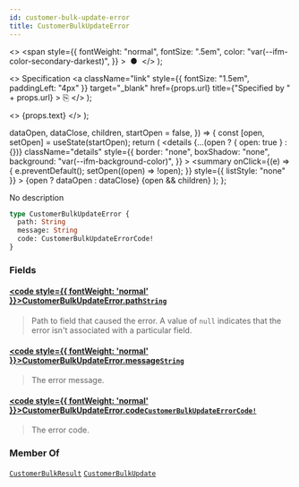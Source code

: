 ```yaml
---
id: customer-bulk-update-error
title: CustomerBulkUpdateError
---
```


  <>
    <span
      style={{
        fontWeight: "normal",
        fontSize: ".5em",
        color: "var(--ifm-color-secondary-darkest)",
      }}
    >
      &nbsp;●&nbsp;
    </span>
  </>
);

  <>
    Specification
    <a
      className="link"
      style={{ fontSize: "1.5em", paddingLeft: "4px" }}
      target="\_blank"
      href={props.url}
      title={"Specified by " + props.url}
    >
      ⎘
    </a>
  </>
);

  <>
    <span className={props.class}>{props.text}</span>
  </>
);


  dataOpen,
  dataClose,
  children,
  startOpen = false,
}) => {
  const [open, setOpen] = useState(startOpen);
  return (
    <details
      {...(open ? { open: true } : {})}
      className="details"
      style={{
        border: "none",
        boxShadow: "none",
        background: "var(--ifm-background-color)",
      }}
    >
      <summary
        onClick={(e) => {
          e.preventDefault();
          setOpen((open) => !open);
        }}
        style={{ listStyle: "none" }}
      >
        {open ? dataOpen : dataClose}
      </summary>
      {open && children}
    </details>
  );
};

No description

```graphql
type CustomerBulkUpdateError {
  path: String
  message: String
  code: CustomerBulkUpdateErrorCode!
}
```

### Fields

#### [<code style={{ fontWeight: 'normal' }}>CustomerBulkUpdateError.<b>path</b></code>](#)<Bullet />[`String`](../../../api-reference/miscellaneous/scalars/string) <Badge class="badge badge--secondary" text="scalar"/> <Badge class="badge badge--secondary" text="miscellaneous"/>

> Path to field that caused the error. A value of `null` indicates that the error isn't associated with a particular field.

#### [<code style={{ fontWeight: 'normal' }}>CustomerBulkUpdateError.<b>message</b></code>](#)<Bullet />[`String`](../../../api-reference/miscellaneous/scalars/string) <Badge class="badge badge--secondary" text="scalar"/> <Badge class="badge badge--secondary" text="miscellaneous"/>

> The error message.

#### [<code style={{ fontWeight: 'normal' }}>CustomerBulkUpdateError.<b>code</b></code>](#)<Bullet />[`CustomerBulkUpdateErrorCode!`](../../../api-reference/users/enums/customer-bulk-update-error-code) <Badge class="badge badge--secondary" text="non-null"/> <Badge class="badge badge--secondary" text="enum"/> <Badge class="badge badge--secondary" text="users"/>

> The error code.

### Member Of

[`CustomerBulkResult`](../../../api-reference/users/objects/customer-bulk-result) <Badge class="badge badge--secondary" text="object"/><Bullet />[`CustomerBulkUpdate`](../../../api-reference/users/objects/customer-bulk-update) <Badge class="badge badge--secondary" text="object"/>
